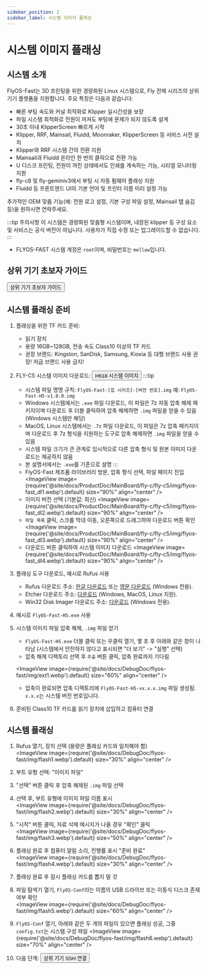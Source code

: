 ```yaml
---
sidebar_position: 2
sidebar_label: 시스템 이미지 플래싱
---
```



# 시스템 이미지 플래싱

## 시스템 소개
FlyOS-Fast는 3D 프린팅을 위한 경량화된 Linux 시스템으로, Fly 전체 시리즈의 상위 기기 플랫폼을 지원합니다. 주요 특징은 다음과 같습니다:

- 빠른 부팅 속도와 커널 최적화로 Klipper 실시간성을 보장
- 파일 시스템 최적화로 전원이 꺼져도 부팅에 문제가 되지 않도록 설계
- 30초 이내 KlipperScreen 빠르게 시작
- Klipper, RRF, Mainsail, Fluidd, Moonraker, KlipperScreen 등 서비스 사전 설치
- Klipper와 RRF 시스템 간의 전환 지원
- Mainsail과 Fluidd 온라인 한 번의 클릭으로 전환 가능
- U 디스크 프린팅, 전원이 꺼진 상태에서도 인쇄를 계속하는 기능, 시리얼 모니터링 지원
- fly-c8 및 fly-geminiv3에서 부팅 시 자동 펌웨어 플래싱 지원
- Fluidd 등 프론트엔드 UI의 기본 언어 및 프린터 이름 미리 설정 가능

추가적인 OEM 맞춤 기능(예: 전원 로고 설정, 기본 구성 파일 설정, Mainsail 탭 숨김 등)을 원하시면 연락주세요.

:::tip 주의사항
이 시스템은 경량화된 맞춤형 시스템이며, 내장된 klipper 등 구성 요소 및 서비스는 공식 버전이 아닙니다. 사용자가 직접 수정 또는 업그레이드할 수 없습니다.
:::

- FLYOS-FAST 시스템 계정은 `root`이며, 비밀번호는 `mellow`입니다.

## 상위 기기 초보자 가이드

<Button variant="contained" disableElevation component="a" rel="noopener" href="/docs/DebugDoc/baodian/host/">상위 기기 초보자 가이드</Button>

## 시스템 플래싱 준비

1. 플래싱을 위한 TF 카드 준비:
   - 읽기 장치
   - 용량 16GB~128GB, 전송 속도 Class10 이상의 TF 카드
   - 권장 브랜드: Kingston, SanDisk, Samsung, Kioxia 등 대형 브랜드 사용 권장! 저급 브랜드 사용 금지!

2. FLY-C5 시스템 이미지 다운로드:
    <Button variant="contained" disableElevation component="a" rel="noopener" href="https://g-ofpa1390.coding.net/public-artifacts/3D-Printers/flyos-fast/packages">H618 시스템 이미지</Button>
    :::tip
    - 시스템 파일 명명 규칙: `FlyOS-Fast-[칩 시리즈]-[버전 번호].img` 예: `FlyOS-Fast-H5-v1.0.0.img`
    - Windows 시스템에서는 `.exe` 파일 다운로드, 이 파일은 7z 자동 압축 해제 패키지이며 다운로드 후 더블 클릭하여 압축 해제하면 `.img` 파일을 얻을 수 있음 (Windows 시스템만 해당)
    - MacOS, Linux 시스템에서는 `.7z` 파일 다운로드, 이 파일은 7z 압축 패키지이며 다운로드 후 7z 형식을 지원하는 도구로 압축 해제하면 `.img` 파일을 얻을 수 있음
    - 시스템 파일 크기가 큰 관계로 임시적으로 다른 압축 형식 및 원본 이미지 다운로드는 제공하지 않음
    - 본 설명서에서는 `.exe`를 기준으로 설명
    :::
    - FlyOS-Fast 제조품 라이브러리 방문, 압축 형식 선택, 파일 페이지 진입
    <ImageView image={require('@site/docs/ProductDoc/MainBoard/fly-c/fly-c5/img/flyos-fast_dl1.webp').default} size="90%" align="center" />
    - 이미지 버전 선택 (기본값: 최신)
    <ImageView image={require('@site/docs/ProductDoc/MainBoard/fly-c/fly-c5/img/flyos-fast_dl2.webp').default} size="90%" align="center" />
    - `파일 목록` 클릭, 스크롤 막대 이동, 오른쪽으로 드래그하여 다운로드 버튼 확인
    <ImageView image={require('@site/docs/ProductDoc/MainBoard/fly-c/fly-c5/img/flyos-fast_dl3.webp').default} size="90%" align="center" />
    - 다운로드 버튼 클릭하여 시스템 이미지 다운로드
    <ImageView image={require('@site/docs/ProductDoc/MainBoard/fly-c/fly-c5/img/flyos-fast_dl4.webp').default} size="90%" align="center" />

3. 플래싱 도구 다운로드, 예시로 Rufus 사용
    - Rufus 다운로드 주소: [한글 다운로드](https://rufus.ie/zh/#download) 또는 [영문 다운로드](https://rufus.ie/en/#download) (Windows 전용).
    - Etcher 다운로드 주소: [다운로드](https://etcher.balena.io/#download-etcher) (Windows, MacOS, Linux 지원).
    - Win32 Disk Imager 다운로드 주소: [다운로드](https://sourceforge.net/projects/win32diskimager/) (Windows 전용).

4. 예시로 `FlyOS-Fast-H5.exe` 사용

5. 시스템 이미지 파일 압축 해제, `.img` 파일 얻기
    - `FlyOS-Fast-H5.exe` 더블 클릭 또는 우클릭 열기, 몇 초 후 아래와 같은 창이 나타남 (시스템에서 안전하지 않다고 표시되면 "더 보기" -> "실행" 선택)
    - 압축 해제 디렉토리 선택 후 `추출` 버튼 클릭, 압축 완료까지 기다림
    
    <ImageView image={require('@site/docs/DebugDoc/flyos-fast/img/ext1.webp').default} size="60%" align="center" />

    - 압축이 완료되면 압축 디렉토리에 `FlyOS-Fast-H5-vx.x.x.img` 파일 생성됨. `x.x.x`는 시스템 버전 번호입니다.

6. 준비된 Class10 TF 카드를 읽기 장치에 삽입하고 컴퓨터 연결


## 시스템 플래싱

1. Rufus 열기, 장치 선택 (용량은 플래싱 카드와 일치해야 함)  
    <ImageView image={require('@site/docs/DebugDoc/flyos-fast/img/flash1.webp').default} size="30%" align="center" />

2. 부트 유형 선택: "이미지 파일"

3. "선택" 버튼 클릭 후 압축 해제된 `.img` 파일 선택

4. 선택 후, 부트 유형에 이미지 파일 이름 표시  
    <ImageView image={require('@site/docs/DebugDoc/flyos-fast/img/flash2.webp').default} size="30%" align="center" />
    
5. "시작" 버튼 클릭, 자료 삭제 메시지가 나올 경우 "확인" 클릭  
    <ImageView image={require('@site/docs/DebugDoc/flyos-fast/img/flash3.webp').default} size="50%" align="center" />

6. 플래싱 완료 후 컴퓨터 알림 소리, 진행률 표시 "준비 완료"  
    <ImageView image={require('@site/docs/DebugDoc/flyos-fast/img/flash4.webp').default} size="30%" align="center" />

7. 플래싱 완료 후 잠시 플래싱 카드를 뽑지 말 것

8. 파일 탐색기 열기, `FlyOS-Conf`라는 이름의 USB 드라이브 또는 이동식 디스크 존재 여부 확인  
    <ImageView image={require('@site/docs/DebugDoc/flyos-fast/img/flash5.webp').default} size="60%" align="center" />

9. `FlyOS-Conf` 열기, 아래와 같은 두 개의 파일이 있으면 플래싱 성공, 그중 `config.txt`는 시스템 구성 파일
    <ImageView image={require('@site/docs/DebugDoc/flyos-fast/img/flash6.webp').default} size="70%" align="center" />
10. 다음 단계: <Button variant="contained" disableElevation component="a" rel="noopener" href="/docs/ProductDoc/MainBoard/fly-c/fly-c5/ssh">상위 기기 SSH 연결</Button>
